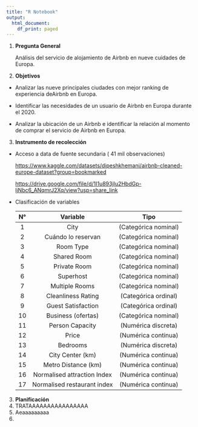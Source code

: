 ```yaml
---
title: "R Notebook"
output:
  html_document:
    df_print: paged
---
```


1.  **Pregunta General**

    Análisis del servicio de alojamiento de Airbnb en nueve cuidades de Europa.

2.  **Objetivos**

-   Analizar las nueve principales ciudades con mejor ranking de experiencia deAirbnb en Europa.

-   Identificar las necesidades de un usuario de Airbnb en Europa durante el 2020.

-   Analizar la ubicación de un Airbnb e identificar la relación al momento de comprar el servicio de Airbnb en Europa.

3.  **Instrumento de recolección**

-   Acceso a data de fuente secundaria ( 41 mil observaciones)

    <https://www.kaggle.com/datasets/dipeshkhemani/airbnb-cleaned-europe-dataset?group=bookmarked>

    <https://drive.google.com/file/d/1I1u893jIu2HbdGp-ljNbc6_ANqmrJ2Xq/view?usp=share_link>

-   Clasificación de variables

    | N°  |          Variable           |         Tipo         |
    |:---:|:---------------------------:|:--------------------:|
    |  1  |            City             | (Categórica nominal) |
    |  2  |     Cuándo lo reservan      | (Categórica nominal) |
    |  3  |          Room Type          | (Categórica nominal) |
    |  4  |         Shared Room         | (Categórica nominal) |
    |  5  |        Private Room         | (Categórica nominal) |
    |  6  |          Superhost          | (Categórica nominal) |
    |  7  |       Multiple Rooms        | (Categórica nominal) |
    |  8  |     Cleanliness Rating      | (Categórica ordinal) |
    |  9  |     Guest Satisfaction      | (Categórica ordinal) |
    | 10  |     Business (ofertas)      | (Categórica nominal) |
    | 11  |       Person Capacity       | (Numérica discreta)  |
    | 12  |            Price            | (Numérica continua)  |
    | 13  |          Bedrooms           | (Numérica discreta)  |
    | 14  |      City Center (km)       | (Numérica continua)  |
    | 15  |     Metro Distance (km)     | (Numérica continua)  |
    | 16  | Normalised attraction Index | (Numérica continua)  |
    | 17  | Normalised restaurant index | (Numérica continua)  |

3.  **Planificación**
4.  TRATAAAAAAAAAAAAAAAA
5.  Aeaaaaaaaaa
6. 
